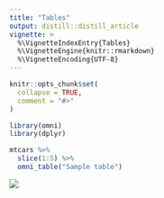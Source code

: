 ```yaml
---
title: "Tables"
output: distill::distill_article
vignette: >
  %\VignetteIndexEntry{Tables}
  %\VignetteEngine{knitr::rmarkdown}
  %\VignetteEncoding{UTF-8}
---
```


```r
knitr::opts_chunk$set(
  collapse = TRUE,
  comment = "#>"
)
```

```r
library(omni)
library(dplyr)
```

```r
mtcars %>% 
  slice(1:5) %>% 
  omni_table("Sample table")
```

![](https://github.com/rfortherestofus/omni/raw/master/inst/rmarkdown/templates/omni-rmarkdown-template/skeleton/images/sample-table.png)
